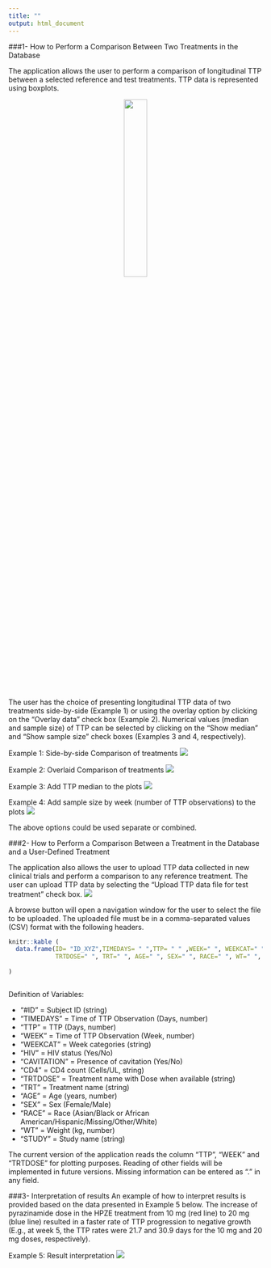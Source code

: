 ```yaml
---
title: ""
output: html_document
---
```



 
###1- How to Perform a Comparison Between Two Treatments in the Database

The application allows the user to perform a comparison of longitudinal TTP between a selected reference and test treatments. TTP data is represented using boxplots.

<div style="text-align: center;">
![](./boxplotpic.png){ width=30% }
</div>

The user has the choice of presenting longitudinal TTP data of two treatments side-by-side (Example 1) or using the overlay option by clicking on the "Overlay data" check box (Example 2). Numerical values (median and sample size) of TTP can be selected by clicking on the "Show median" and "Show sample size" check boxes (Examples 3 and 4, respectively).

Example 1: Side-by-side Comparison of treatments
![](./Example1.png)

Example 2: Overlaid Comparison of treatments
![](./Example2.png)

Example 3: Add TTP median to the plots
![](./Example3.png)

Example 4: Add sample size by week (number of TTP observations) to the plots
![](./Example4.png)

The above options could be used separate or combined.

###2- How to Perform a Comparison Between a Treatment in the Database and a User-Defined Treatment

The application also allows the user to upload TTP data collected in new clinical trials and perform a comparison to any reference treatment.  The user can upload TTP data by selecting the "Upload TTP data file for test treatment" check box.
![](./uploadpic.jpg)

A browse button will open a navigation window for the user to select the file to be uploaded.  The uploaded file must be in a comma-separated values (CSV) format with the following headers. 

```r
knitr::kable (
  data.frame(ID= "ID_XYZ",TIMEDAYS= " ",TTP= " " ,WEEK=" ", WEEKCAT=" " , HIV= " ", CAVITATION=" ",CD4=" ",
             TRTDOSE=" ", TRT=" ", AGE=" ", SEX=" ", RACE=" ", WT=" ", STUDY=" " )
  
)

```

```        

```
Definition of Variables:

* "#ID" = Subject ID (string)
* "TIMEDAYS" = Time of TTP Observation (Days, number)   
* "TTP" = TTP (Days, number)
* "WEEK" = Time of TTP Observation (Week, number)
* "WEEKCAT" = Week categories (string)
* "HIV" = HIV status (Yes/No)
* "CAVITATION" = Presence of cavitation (Yes/No)
* "CD4" = CD4 count (Cells/UL, string)      
* "TRTDOSE" = Treatment name with Dose when available (string)
* "TRT" = Treatment name (string)
* "AGE" = Age (years, number) 
* "SEX" = Sex (Female/Male)
* "RACE" = Race (Asian/Black or African American/Hispanic/Missing/Other/White)
* "WT" = Weight (kg, number)
* "STUDY" = Study name (string)

The current version of the application reads the column "TTP", "WEEK" and "TRTDOSE" for plotting purposes.  Reading of other fields will be implemented in future versions. 
Missing information can be entered as "." in any field.  

###3- Interpretation of results
An example of how to interpret results is provided based on the data presented in Example 5 below. 
The increase of pyrazinamide dose in the HPZE treatment from 10 mg (red line) to 20 mg (blue line) resulted in a faster rate of TTP progression to negative growth (E.g., at week 5, the TTP rates were 21.7 and 30.9 days for the 10 mg and 20 mg doses, respectively).

Example 5: Result interpretation
![](./Example5.png)
